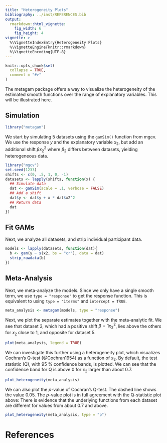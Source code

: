 ```yaml
---
title: "Heterogeneity Plots"
bibliography: ../inst/REFERENCES.bib
output: 
  rmarkdown::html_vignette:
    fig_width: 6
    fig_height: 4
vignette: >
  %\VignetteIndexEntry{Heterogeneity Plots}
  %\VignetteEngine{knitr::rmarkdown}
  %\VignetteEncoding{UTF-8}
---
```


```r
knitr::opts_chunk$set(
  collapse = TRUE,
  comment = "#>"
)
```

The metagam package offers a way to visualize the heterogeneity of the estimated smooth functions over the range of explanatory variables. This will be illustrated here.

## Simulation


```r
library("metagam")
```


We start by simulating 5 datasets using the `gamSim()` function from mgcv. We use the response $y$ and the explanatory variable $x_{2}$, but add an additional shift $\beta x_{2}^{2}$ where $\beta_{2}$ differs between datasets, yielding heterogeneous data.

```r
library("mgcv")
set.seed(1233)
shifts <- c(0, .5, 1, 0, -1)
datasets <- lapply(shifts, function(x) {
  ## Simulate data
  dat <- gamSim(scale = .1, verbose = FALSE)
  ## Add a shift
  dat$y <- dat$y + x * dat$x2^2
  ## Return data
  dat
})
```

## Fit GAMs

Next, we analyze all datasets, and strip individual participant data.

```r
models <- lapply(datasets, function(dat){
  b <- gam(y ~ s(x2, bs = "cr"), data = dat)
  strip_rawdata(b)  
})
```

## Meta-Analysis

Next, we meta-analyze the models. Since we only have a single smooth term, we use `type = "response"` to get the response function. This is equivalent to using `type = "iterms"` and `intercept = TRUE`.

```r
meta_analysis <- metagam(models, type = "response")
```

Next, we plot the separate estimates together with the meta-analytic fit. We see that dataset 3, which had a positive shift $\beta=1 x_{2}^2$, lies above the others for $x_{2}$ close to 1, and opposite for dataset 5.

```r
plot(meta_analysis, legend = TRUE)
```


We can investigate this further using a heterogeneity plot, which visualizes Cochran's Q-test (@Cochran1954) as a function of $x_{2}$. By default, the test statistic (Q), with 95 \% confidence bands, is plotted. We can see that the confidence band for Q is above 0 for $x_{2}$ larger than about 0.7.

```r
plot_heterogeneity(meta_analysis)
```

We can also plot the $p$-value of Cochran's Q-test. The dashed line shows the value $0.05$. The $p$-value plot is in full agreement with the Q-statistic plot above: There is evidence that the underlying functions from each dataset are different for values from about 0.7 and above.

```r
plot_heterogeneity(meta_analysis, type = "p")
```




# References
